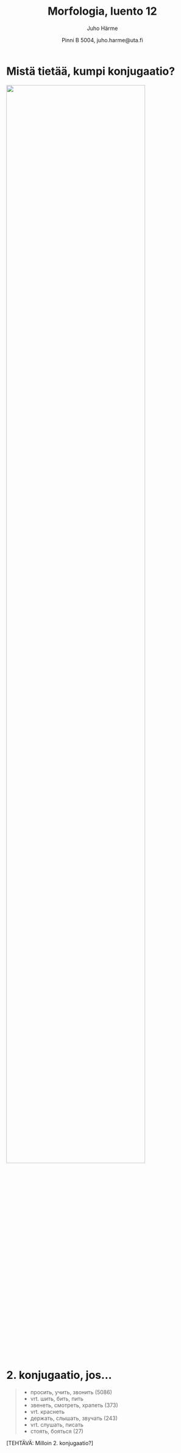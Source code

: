 % Morfologia, luento 12
% Juho Härme
% Pinni B 5004, juho.harme@uta.fi


# Mistä tietää, kumpi konjugaatio?

<img src="../figure/wikidata-1.svg" width="85%">

<!-- !pandoc -f markdown -s luento12.Rmd -t slideous -o luento12.html --self-contained --include-in-header=fontheader.html --smart --> 

# 2. konjugaatio, jos...

>- просить, учить, звонить (5086)
    - vrt. шить, бить, пить
>- звенеть, смотреть, храпеть (373)
    - vrt. краснеть
>- держать, слышать, звучать (243)
    - vrt. слушать, писать
>- стоять, бояться (27)


[TEHTÄVÄ: Milloin 2. konjugaatio?]
